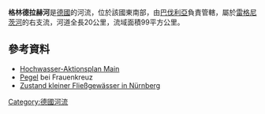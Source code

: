 {{Coord|49|32|34.5|N|10|58|39|E|display=title}}

'''格林德拉赫河'''是[[德國|德國]]的河流，位於該國東南部，由[[巴伐利亞|巴伐利亞]]負責管轄，屬於[[雷格尼茨河|雷格尼茨河]]的右支流，河道全長20公里，流域面積99平方公里。

==參考資料==
*[http://www.hopla-main.de/index.php?option=com_content&view=article&id=95&Itemid=92 Hochwasser-Aktionsplan Main] {{Wayback|url=http://www.hopla-main.de/index.php?option=com_content&view=article&id=95&Itemid=92 |date=20160304081557 }}
* [http://www.hnd.bayern.de/pegel/wasserstand/pegel_wasserstand.php?pgnr=24235208&gknr=9&status=0 Pegel] {{Wayback|url=http://www.hnd.bayern.de/pegel/wasserstand/pegel_wasserstand.php?pgnr=24235208&gknr=9&status=0 |date=20160304193821 }} bei Frauenkreuz
* [https://www.nuernberg.de/imperia/md/sun/dokumente/sun/fliessgewaesser_2006.pdf#page=28 Zustand kleiner Fließgewässer in Nürnberg] {{Wayback|url=https://www.nuernberg.de/imperia/md/sun/dokumente/sun/fliessgewaesser_2006.pdf#page=28 |date=20180905065127 }}

{{Germany-geo-stub}}
[[Category:德國河流|Category:德國河流]]
